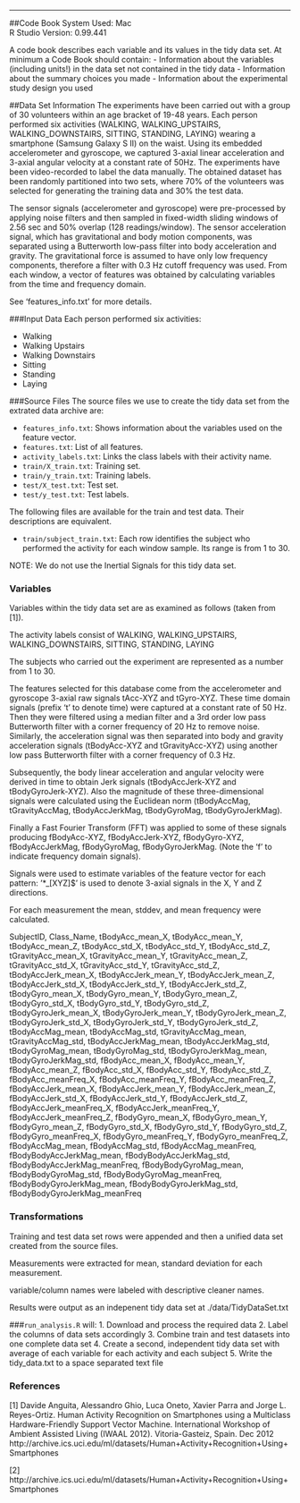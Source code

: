 ---
##Code Book
System Used: Mac  
R Studio Version: 0.99.441

A code book describes each variable and its values in the tidy data set.
At minimum a Code Book should contain:
- Information about the variables (including units!) in the data set not contained in the tidy data
- Information about the summary choices you made
- Information about the experimental study design you used

##Data Set Information 
The experiments have been carried out with a group of 30 volunteers within an age bracket of 19-48 years. Each person performed six activities (WALKING, WALKING_UPSTAIRS, WALKING_DOWNSTAIRS, SITTING, STANDING, LAYING) wearing a smartphone (Samsung Galaxy S II) on the waist. Using its embedded accelerometer and gyroscope, we captured 3-axial linear acceleration and 3-axial angular velocity at a constant rate of 50Hz. The experiments have been video-recorded to label the data manually. The obtained dataset has been randomly partitioned into two sets, where 70% of the volunteers was selected for generating the training data and 30% the test data. 

The sensor signals (accelerometer and gyroscope) were pre-processed by applying noise filters and then sampled in fixed-width sliding windows of 2.56 sec and 50% overlap (128 readings/window). The sensor acceleration signal, which has gravitational and body motion components, was separated using a Butterworth low-pass filter into body acceleration and gravity. The gravitational force is assumed to have only low frequency components, therefore a filter with 0.3 Hz cutoff frequency was used. From each window, a vector of features was obtained by calculating variables from the time and frequency domain.  

See 'features_info.txt' for more details. 

###Input Data 
Each person performed six activities:  

* Walking  
* Walking Upstairs  
* Walking Downstairs  
* Sitting  
* Standing  
* Laying 

###Source Files
The source files we use to create the tidy data set from the extrated data archive are:

* `features_info.txt`: Shows information about the variables used on the feature vector.
* `features.txt`: List of all features.
* `activity_labels.txt`: Links the class labels with their activity name.
* `train/X_train.txt`: Training set.
* `train/y_train.txt`: Training labels.
* `test/X_test.txt`: Test set.
* `test/y_test.txt`: Test labels.

The following files are available for the train and test data. Their descriptions are equivalent.

* `train/subject_train.txt`: Each row identifies the subject who performed the activity for each window sample. Its range is from 1 to 30.

NOTE: We do not use the Inertial Signals for this tidy data set.

### Variables

Variables within the tidy data set are as examined as follows (taken from [1]).

The activity labels consist of WALKING, WALKING_UPSTAIRS, WALKING_DOWNSTAIRS, SITTING, STANDING, LAYING

The subjects who carried out the experiment are represented as a number from 1 to 30.

The features selected for this database come from the accelerometer and gyroscope 3-axial raw signals tAcc-XYZ and tGyro-XYZ. These time domain signals (prefix 't' to denote time) were captured at a constant rate of 50 Hz. Then they were filtered using a median filter and a 3rd order low pass Butterworth filter with a corner frequency of 20 Hz to remove noise. Similarly, the acceleration signal was then separated into body and gravity acceleration signals (tBodyAcc-XYZ and tGravityAcc-XYZ) using another low pass Butterworth filter with a corner frequency of 0.3 Hz.

Subsequently, the body linear acceleration and angular velocity were derived in time to obtain Jerk signals (tBodyAccJerk-XYZ and tBodyGyroJerk-XYZ). Also the magnitude of these three-dimensional signals were calculated using the Euclidean norm (tBodyAccMag, tGravityAccMag, tBodyAccJerkMag, tBodyGyroMag, tBodyGyroJerkMag).

Finally a Fast Fourier Transform (FFT) was applied to some of these signals producing fBodyAcc-XYZ, fBodyAccJerk-XYZ, fBodyGyro-XYZ, fBodyAccJerkMag, fBodyGyroMag, fBodyGyroJerkMag. (Note the 'f' to indicate frequency domain signals).

Signals were used to estimate variables of the feature vector for each pattern: '*_[XYZ]$' is used to denote 3-axial signals in the X, Y and Z directions.

For each measurement the mean, stddev, and mean frequency were calculated.

SubjectID, Class_Name, tBodyAcc_mean_X, tBodyAcc_mean_Y, tBodyAcc_mean_Z, tBodyAcc_std_X, tBodyAcc_std_Y, tBodyAcc_std_Z, tGravityAcc_mean_X, tGravityAcc_mean_Y, tGravityAcc_mean_Z, tGravityAcc_std_X, tGravityAcc_std_Y, tGravityAcc_std_Z, tBodyAccJerk_mean_X, tBodyAccJerk_mean_Y, tBodyAccJerk_mean_Z, tBodyAccJerk_std_X, tBodyAccJerk_std_Y, tBodyAccJerk_std_Z, tBodyGyro_mean_X, tBodyGyro_mean_Y, tBodyGyro_mean_Z, tBodyGyro_std_X, tBodyGyro_std_Y, tBodyGyro_std_Z, tBodyGyroJerk_mean_X, tBodyGyroJerk_mean_Y, tBodyGyroJerk_mean_Z, tBodyGyroJerk_std_X, tBodyGyroJerk_std_Y, tBodyGyroJerk_std_Z, tBodyAccMag_mean, tBodyAccMag_std, tGravityAccMag_mean, tGravityAccMag_std, tBodyAccJerkMag_mean, tBodyAccJerkMag_std, tBodyGyroMag_mean, tBodyGyroMag_std, tBodyGyroJerkMag_mean, tBodyGyroJerkMag_std, fBodyAcc_mean_X, fBodyAcc_mean_Y, fBodyAcc_mean_Z, fBodyAcc_std_X, fBodyAcc_std_Y, fBodyAcc_std_Z, fBodyAcc_meanFreq_X, fBodyAcc_meanFreq_Y, fBodyAcc_meanFreq_Z, fBodyAccJerk_mean_X, fBodyAccJerk_mean_Y, fBodyAccJerk_mean_Z, fBodyAccJerk_std_X, fBodyAccJerk_std_Y, fBodyAccJerk_std_Z, fBodyAccJerk_meanFreq_X, fBodyAccJerk_meanFreq_Y, fBodyAccJerk_meanFreq_Z, fBodyGyro_mean_X, fBodyGyro_mean_Y, fBodyGyro_mean_Z, fBodyGyro_std_X, fBodyGyro_std_Y, fBodyGyro_std_Z, fBodyGyro_meanFreq_X, fBodyGyro_meanFreq_Y, fBodyGyro_meanFreq_Z, fBodyAccMag_mean, fBodyAccMag_std, fBodyAccMag_meanFreq, fBodyBodyAccJerkMag_mean, fBodyBodyAccJerkMag_std, fBodyBodyAccJerkMag_meanFreq, fBodyBodyGyroMag_mean, fBodyBodyGyroMag_std, fBodyBodyGyroMag_meanFreq, fBodyBodyGyroJerkMag_mean, fBodyBodyGyroJerkMag_std, fBodyBodyGyroJerkMag_meanFreq

### Transformations

Training and test data set rows were appended and then a unified data set created from the source files.

Measurements were extracted for mean, standard deviation for each measurement.

variable/column names were labeled with descriptive cleaner names.

Results were output as an indepenent tidy data set at ./data/TidyDataSet.txt

###`run_analysis.R` will:
1. Download and process the required data
2. Label the columns of data sets accordingly
3. Combine train and test datasets into one complete data set
4. Create a second, independent tidy data set with average of each variable for each activity and each subject
5. Write the tidy_data.txt to a space separated text file

### References

[1] Davide Anguita, Alessandro Ghio, Luca Oneto, Xavier Parra and Jorge L. Reyes-Ortiz. Human Activity Recognition on Smartphones using a Multiclass Hardware-Friendly Support Vector Machine. International Workshop of Ambient Assisted Living (IWAAL 2012). Vitoria-Gasteiz, Spain. Dec 2012
http://archive.ics.uci.edu/ml/datasets/Human+Activity+Recognition+Using+Smartphones

[2] http://archive.ics.uci.edu/ml/datasets/Human+Activity+Recognition+Using+Smartphones
